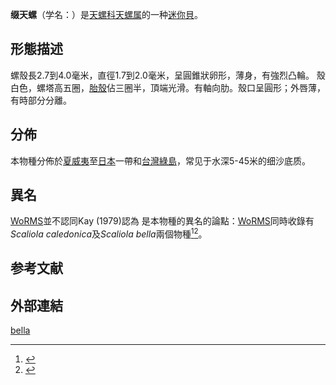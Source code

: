 {{Speciesbox
 | taxon = Diala bella
 | authority = A. Adams, 1868
 | synonyms_ref = {{r|Kay 1979|page1=117|shell_5368}}
 | synonyms = 
* ''Scaliola bella'' {{small|A. Adams, 1860}}{{r|Kay 1979|page1=117}}
* ''Scaliola caledonica'' {{small|Crosse, 1872}}{{r|Kay 1979|page1=117}}
[[#異名|詳見內文]]
}}

'''缀天螺'''（学名：''{{lang|la|Diala bella}}''）是[[天螺科|天螺科]][[天螺属|天螺属]]的一种[[微小貝|迷你貝]]{{r|shell_5368|shelldoc_200163}}。

== 形態描述 ==
螺殼長2.7到4.0毫米，直徑1.7到2.0毫米{{r|Kay 1979|page1=117|shell_5368}}，呈圓錐狀卵形，薄身，有強烈凸輪{{r|Kay 1979|page1=117}}。
殼白色，螺塔高五圈，[[胎殼|胎殼]]佔三圈半，頂端光滑。有軸向肋。殼口呈圓形；外唇薄，有時部分分離{{r|Kay 1979|page1=117}}。

==分佈==
本物種分佈於[[夏威夷|夏威夷]]至[[日本|日本]]一帶{{r|Kay 1979|page1=117|shell_5368}}和[[台灣|台灣]][[綠島|綠島]]{{r|shell_5368|shelldoc_200163}}，常见于水深5-45米的细沙底质{{r|Kay 1979|page1=117|shell_5368}}。

==異名==
[[WoRMS|WoRMS]]並不認同Kay (1979)認為''{{tsl|en|Scaliola caledonica}}'' {{small|Crosse, 1872}}是本物種的異名{{r|Kay 1979|page1=117}}的論點：[[WoRMS|WoRMS]]同時收錄有''Scaliola caledonica''及''Scaliola bella''兩個物種<ref>{{cite WoRMS |id=138463 |title=''Scaliola'' A. Adams, 1860 |db=MolluscaBase |last1=Bouchet |first1=Philippe |last2=Gofas |first2=Serge |date=2018-04-28 |access-date=2021-10-18 }}</ref><ref name="Adams 1860">{{cite journal |last=Adams |first=A. |year=1860 |title=Mollusca Japonica: New species of Aclis, Ebala, Dunkeria, &c. |journal=''[[Annals_and_Magazine_of_Natural_History|Annals and Magazine of Natural History]]'' |volume=3 |issue=6 |pages=118-121 |url=http://biodiversitylibrary.org/page/2267128 |access-date=2021-10-18 |language=en }}</ref>。

==参考文献==
{{reflist|refs=
<ref name="Kay 1979">{{cite book
 |url=http://hbs.bishopmuseum.org/pubs-online/pdf/sp64-4.pdf |format=PDF |dead-url=yes
 |archive-url=http://web.archive.org/web/20211009034150/http://hbs.bishopmuseum.org/pubs-online/pdf/sp64-4.pdf
 |last=Kay |first=E. A. |year=1979
 |chapter=Section 4: Mollusca
 |title=Hawaiian marine shells: Reef and shore fauna of Hawaii
 |journal=''[[Bernice_P._Bishop_Museum_Special_Publications|Bernice P. Bishop Museum Special Publications]]''
 |pages=64xviii + 1-653
 |archive-date=2021-10-09 |access-date=2021-10-15 |language=en }}</ref>
<ref name="shell_5368">{{cite web
 |url=http://shell.sinica.edu.tw/chinese/shellbase_detail.php?science_no=5368
 |title=国际贝库：缀天螺|publisher=台湾贝类资料库
 |access-date=2018-08-12 |language=zh-hant }}</ref>
<ref name="shelldoc_200163">{{shelldoc_200163}}</ref>
}}

==外部連結==
{{Taxonbar}}
[[Category:天螺属|bella]]
{{Gastropod-stub}}